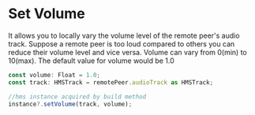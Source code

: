 # Set Volume

It allows you to locally vary the volume level of the remote peer's audio track.
Suppose a remote peer is too loud compared to others you can reduce their volume level and vice versa.
Volume can vary from 0(min) to 10(max). The default value for volume would be 1.0

```js
const volume: Float = 1.0;
const track: HMSTrack = remotePeer.audioTrack as HMSTrack;

//hms instance acquired by build method
instance?.setVolume(track, volume);
```
